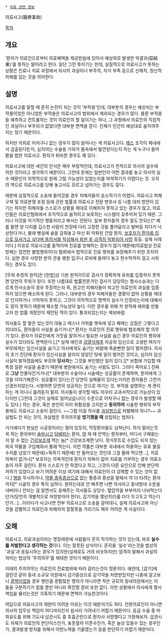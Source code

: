  * [[의료 관련 정보]]

의료사고(醫療事故) 

[[목차]]
== 개요 ==
‘환자가 의료인으로부터 의료혜택을 제공받음에 있어서 예상외로 발생한 악결과(惡結果)’를 뜻하는 말이라고 한다. 일단 그런 뜻이기는 한데, 실질적으로 의료사고가 뜻하는 상황은 진료나 치료 과정에서 의사의 과실이나 부주의, 지식 부족 등으로 신체적, 정신적 피해를 입는 것을 의미한다.

== 설명 ==
의료사고를 말할 때 흔히 논란이 되는 것이 '부작용'인데, 대부분의 경우는 예상되는 부작용이었든 아니었든 부작용은 의료사고의 범위에서 제외되는 경우가 많다. 물론 부작용을 예측하고 컨트롤하는 것이 의료인의 할 일이기는 하나, 그 과정에서 의료인의 직접적인 과실이나 부주의가 없었다면 대부분 면책을 준다. 인체가 인간의 예상대로 움직여주지는 않기 때문이다.

하지만 의외로 어처구니 없는 경우가 많이 일어나는 게 의료사고다. [[메스]] 조각이 체내에서 검출된다든지, 심지어는 수술용 가위가 몸속에서 발견된다는지 하는 게 누구나 들어봤을 법한 의료사고. 환자가 뒤바뀐 경우도 꽤 있다.

의료사고에 대한 세간의 인식은 매우 부정적인데, 의료사고가 전적으로 의사의 실수에 의한 것이라고 생각하기 때문이다. 그런데 문제는 일반인이 어떤 결과를 놓고 의사의 실수 때문인지 의학적으로 원래 그럴 가능성이 있었는지를 파악하기가 어렵다는 것. 오히려 역으로 의료사고를 당해 놓고서도 모르고 넘어가는 경우도 많다.

때문에 실질적으로 소송에 들어갔을 경우 피해자들이 승소하기가 어렵다. 의료사고 피해구제 및 의료분쟁 조정 등에 관한 법률과 의료사고 전문 변호사 등 나름 대처 방안이 있기는 하지만 피해자들 스스로가 상황을 제대로 이해하지 못하고 있는 경우가 많고, 의료인들은 의료인협회에서 조직적으로 움직이고 보호하는 시스템이 갖추어져 있기 때문. 그러나 이것을 이기적인 행동이라고 봐서는 안된다. 일부 환자들의 경우 말도 안되는[* 예를 들면 양 다리를 깁스한 사람이 천장에 다리 고정한 것을 풀어달라고 발버둥 치다가 낙상한다거나, 몰래 병실에 술을 감춰놓고 마신 뒤 악화된 간암 환자, [[보라매병원 사건|보호자가 환자를 집으로 모셔가고 싶다며 동의서를 작성해서 퇴원 후 급격히 악화되어 사망]] 등등. 실제 사례이다.] 이유로 의료사고를 들먹이며 진료를 방해하는 경우가 많기 때문에(의료법상 진료방해는 엄연한 불법행위이다) 협회에서 법적으로 진료 행위를 보장해주기 위한 조치이다. 심한 경우 사망한 분의 관을 병원 입구나 로비에 들여다 놓고 현수막까지 걸고 시위하는 경우도 있다.

[무죄 추정의 원칙]은 [헌법]상 기본 원칙이므로 검사가 정확하게 유죄를 입증하지 못하면 당연히 무죄가 된다. 또한 나름대로 법률전문가인 검사가 담당하는 형사소송과는 다르게 민사소송의 경우 주장하는자 즉, 원고인 피해자들이 피고인 의료인의 과실을 입증하지 않으면 패소하게 된다. 그러나, 대부분의 경우 피해자들은 경황이 없어 상황을 제대로 인지하거나 기억하지 못하고, 그것이 의학적으로 명백히 실수가 인정되는지에 대해서도 알지 못하기 때문에 패소할 가능성이 높다. 이런 경우를 위해 저 원칙에 예외를 만들고자 한 법률 개정안이 제안된 적이 있다. 통과되었는지는 제보바람.

의사들도 할 말은 있는것이 대놓고 메스나 가위를 뱃속에 넣고 꿰메는 삽질은 그렇다고 치더라도, 환자들이 사실을 숨기거나[* 환자는 의료인의 진료 행위에 협조해야 할 의무가 있다. 환자가 의료인에게 거짓을 말하거나 필요한 사실을 숨긴 경우 의료인의 행위에 실수가 있더라도 면책된다.],[* 실제 애인과 [[검열삭제]]후 자궁외 임신으로 고생한 여자가 부모에게는 임신사실을 숨기고 의사에게도 숨기는 바람에 죽을뻔한 일이 벌어졌다. 의사의 초기 진단때 환자가 임신사실을 알리지 않았던 탓에 일이 벌어진 것이고, 심지어 임신 사실이 밝혀졌음에도 부모와 '''당사자'''는 그것을 부인했던 일이 있다.][* 보험에 가입할 때 특정 질환 사실을 숨겼기 때문에 병원에서도 숨기는 사람도 있다. 그러다 죽어요.] 진짜로 '''그냥''' 안좋아진거거나[* 대부분의 수술이나 시술에는 성공률이 존재하며, 환자에게 그것을 이야기해준다. 성공률이 있다는건 당연히 실패율이 있다는거지만 환자들은 그런거 신경쓰지않는다. 시행하면 당연히 성공하는 것으로 여기는 것. 부작용 설명하는 게 괜히 하는 게 아니니 흘려듣지 말자. 의사들이 생각할 때도 아무리 교과서적으로 가능성이 있다지만 [그런데 그것이 실제로 일어났습니다] 수준으로 어처구니 없는 경우가 발생할 때도 있다.] 하는 경우, 혹은 본인이 이미 위험성을 고지받고 '''동의하여''' 시술한 행위의 부작용에도 의료사고 소송이 걸린다. ~~그럼 이걸 의사를 [[과실범]]으로 처벌해야 하나?~~ 과실범도 안 되는 것이, 과실범은 주의의무를 '''방기했을 때''' 성립되는 범죄다.

거기에다가 현실은 시궁창이라는 말이 있듯이, 막장환자들도 넘쳐난다. 하지 말라는짓 꼭 하는 환자부터 [[술]]마시고 [[담배]]피는 환자, [[약]] 제 때 안먹는 환자부터, 어디서 구해왔는지 알 수 없는 [[건강보조제]] 먹는 놈[* 건강보조제면 낫다. 정식루트로 수입도 되지 않는 외국 약품을 구입해와서 몰래 먹는다. 이런 약품은 대부분 국내에서 허용하는 유효 물질 수치를 넘었기 때문에(=독하기 때문에) 안 들어오는 것인데 그걸 몰래 먹으면...], 치료의욕이 없거나[* 보호자는 의욕적인데 환자가 의욕이 없어 치료를 거부하는 경우 의료소송이 자주 걸린다. 환자 스스로가 안 하겠다고 하고, 그것이 다른 요인으로 인해 판단력 저하가 있었다고 보기 어려운 이상 여기에 대해서 의료인이 더 강제할 수 있는 것이 없다.] [[병]]을 무시하거나, [[약물 중독]]증상으로 없는 통증과 증상을 말해서 약 더 타려는 환자까지[* 시골의 경우 특히 심하다. 원하는대로 안 해주면 나쁜 의사라고 동네방네 소문을 내버리니 안되는 걸 알면서도 응해주는 의사들도 상당수. 혈압약을 부부끼리 나눠먹는다던가(당연히 개별적으로 처방받아야 한다), 감기약을 몇년치(!)를 타다 두고두고 먹는다던가...]...이러다가 사고나면 전부 의료사고로 소송을 걸어대니, 실제 의료사고와 아닌 것을 감별하고 의료인과 피해자의 잘잘못을 가리기도 매우 어려운 게 사실이다.

== 오해 ==
의료사고, 의료과실이라는 명칭때문에 사람들이 흔히 착각하는 것이 있는데, 바로 '''실수를 처벌한다고 생각하는 것'''이다. 이는 잘못된 상식이다. 흔히들 '실수'라는것을 법상의 '과실'과 동일시하는 경우가 있지만(실제로도 거의 비슷하지만) 엄격히 말해서 과실의 의미는 법상의 '주의의무'를 해태한 것이기 때문이다. 

이때의 주의의무는 의료진의 진료범위에 따라 갈리는것이 정론이다. 예컨데, [감기]에 걸린것 같아 동네 소규모 의원에서 감기증상으로 감기약을 처방받았지만 나중에 알고보니 [[결핵]]이었을 경우 웬만큼 경험많은 명의가 아니라면 작은 규모의 동네의원에서는 이 둘을 구분하기가 힘들 뿐만 아니라 확진할 장비 또한 없다. 이런 상황에서 의사에게 형사책임을 물리는것은 가혹하기 때문에 면책이 가능한것이다. 

여담으로 의료사고의 재판이 어려운 이유는 이것 때문이기도 하다. 전문의료인이 아니면 의사의 업무상 책임이 어디까지인지 쉽사리 가려내기 어렵기 때문이다. 응급 수술 중 마취유도를 위해 기도내 삽관시도 중 호흡곤란으로 환자사 사망했다고 가정해보자. 삽관시도 자체가 의료인의 판단미스인가, 표준절차 미준수인가, 혹은 늘상 있을수 있는 경우인가, 결과발생 방지를 위해서 어떤노력을 기울였는가 등을 판단하기 어렵기 때문이다. 

